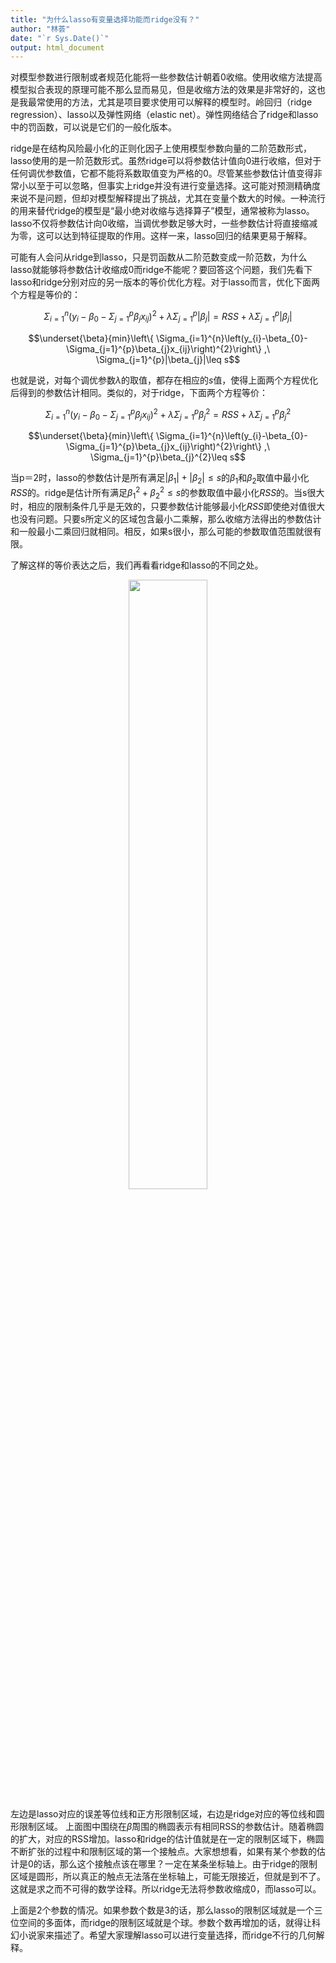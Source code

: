 ```yaml
---
title: "为什么lasso有变量选择功能而ridge没有？"
author: "林荟"
date: "`r Sys.Date()`"
output: html_document
---
```



对模型参数进行限制或者规范化能将一些参数估计朝着0收缩。使用收缩方法提高模型拟合表现的原理可能不那么显而易见，但是收缩方法的效果是非常好的，这也是我最常使用的方法，尤其是项目要求使用可以解释的模型时。岭回归（ridge regression）、lasso以及弹性网络（elastic net）。弹性网络结合了ridge和lasso中的罚函数，可以说是它们的一般化版本。


ridge是在结构风险最小化的正则化因子上使用模型参数向量的二阶范数形式，lasso使用的是一阶范数形式。虽然ridge可以将参数估计值向0进行收缩，但对于任何调优参数值，它都不能将系数取值变为严格的0。尽管某些参数估计值变得非常小以至于可以忽略，但事实上ridge并没有进行变量选择。这可能对预测精确度来说不是问题，但却对模型解释提出了挑战，尤其在变量个数大的时候。一种流行的用来替代ridge的模型是“最小绝对收缩与选择算子”模型，通常被称为lasso。lasso不仅将参数估计向0收缩，当调优参数足够大时，一些参数估计将直接缩减为零，这可以达到特征提取的作用。这样一来，lasso回归的结果更易于解释。

可能有人会问从ridge到lasso，只是罚函数从二阶范数变成一阶范数，为什么lasso就能够将参数估计收缩成0而ridge不能呢？要回答这个问题，我们先看下lasso和ridge分别对应的另一版本的等价优化方程。对于lasso而言，优化下面两个方程是等价的：

$$\Sigma_{i=1}^{n}(y_{i}-\beta_{0}-\Sigma_{j=1}^{p}\beta_{j}x_{ij})^{2}+\lambda\Sigma_{j=1}^{p}|\beta_{j}|=RSS+\lambda\Sigma_{j=1}^{p}|\beta_{j}|$$

$$\underset{\beta}{min}\left\{ \Sigma_{i=1}^{n}\left(y_{i}-\beta_{0}-\Sigma_{j=1}^{p}\beta_{j}x_{ij}\right)^{2}\right\} ,\ \Sigma_{j=1}^{p}|\beta_{j}|\leq s$$

也就是说，对每个调优参数$\lambda$的取值，都存在相应的$s$值，使得上面两个方程优化后得到的参数估计相同。类似的，对于ridge，下面两个方程等价：

$$\Sigma_{i=1}^{n}(y_{i}-\beta_{0}-\Sigma_{j=1}^{p}\beta_{j}x_{ij})^{2}+\lambda\Sigma_{j=1}^{p}\beta_{j}^{2}=RSS+\lambda\Sigma_{j=1}^{p}\beta_{j}^{2}$$

$$\underset{\beta}{min}\left\{ \Sigma_{i=1}^{n}\left(y_{i}-\beta_{0}-\Sigma_{j=1}^{p}\beta_{j}x_{ij}\right)^{2}\right\} ,\ \Sigma_{j=1}^{p}\beta_{j}^{2}\leq s$$

当p＝2时，lasso的参数估计是所有满足$|\beta_{1}|+|\beta_{2}|\leq s$的$\beta_{1}$和$\beta_{2}$取值中最小化$RSS$的。ridge是估计所有满足$\beta_{1}^{2}+\beta_{2}^{2}\leq s$的参数取值中最小化$RSS$的。当s很大时，相应的限制条件几乎是无效的，只要参数估计能够最小化$RSS$即使绝对值很大也没有问题。只要s所定义的区域包含最小二乘解，那么收缩方法得出的参数估计和一般最小二乘回归就相同。相反，如果s很小，那么可能的参数取值范围就很有限。

了解这样的等价表达之后，我们再看看ridge和lasso的不同之处。

<p align="center">
  <img src="http://scientistcafe.com/book/Figure/LassoRidge.png" width="50%"  />
</p>

左边是lasso对应的误差等位线和正方形限制区域，右边是ridge对应的等位线和圆形限制区域。
上面图中围绕在$\hat{\beta}$周围的椭圆表示有相同RSS的参数估计。随着椭圆的扩大，对应的RSS增加。lasso和ridge的估计值就是在一定的限制区域下，椭圆不断扩张的过程中和限制区域的第一个接触点。大家想想看，如果有某个参数的估计是0的话，那么这个接触点该在哪里？一定在某条坐标轴上。由于ridge的限制区域是圆形，所以真正的触点无法落在坐标轴上，可能无限接近，但就是到不了。这就是求之而不可得的数学诠释。所以ridge无法将参数收缩成0，而lasso可以。

上面是2个参数的情况。如果参数个数是3的话，那么lasso的限制区域就是一个三位空间的多面体，而ridge的限制区域就是个球。参数个数再增加的话，就得让科幻小说家来描述了。希望大家理解lasso可以进行变量选择，而ridge不行的几何解释。